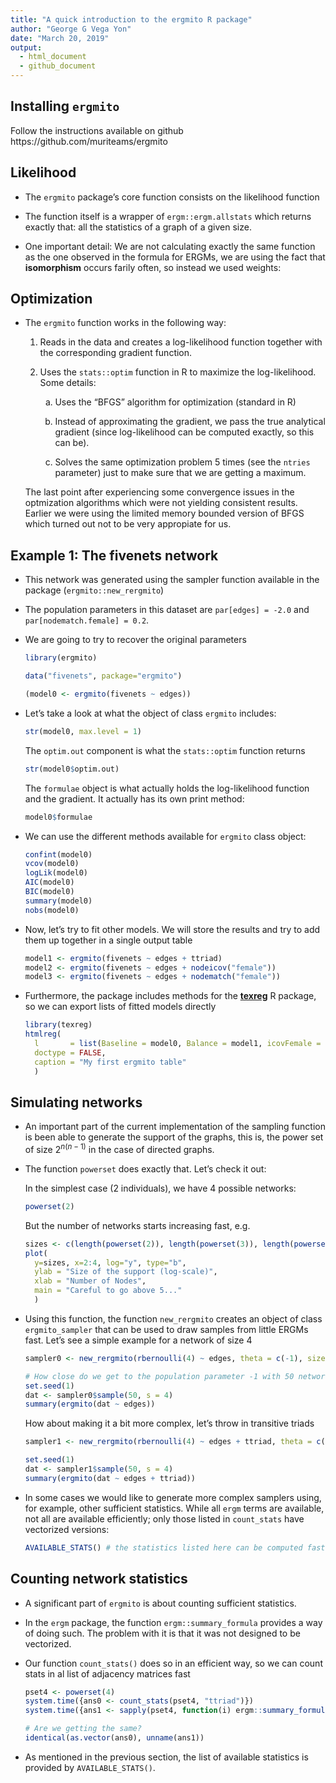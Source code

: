 ```yaml
---
title: "A quick introduction to the ergmito R package"
author: "George G Vega Yon"
date: "March 20, 2019"
output:
  - html_document
  - github_document
---
```


## Installing `ergmito`

Follow the instructions available on github https://github.com/muriteams/ergmito

## Likelihood

- The `ergmito` package's core function consists on the likelihood function

- The function itself is a wrapper of `ergm::ergm.allstats` which returns exactly that:
  all the statistics of a graph of a given size.
  
- One important detail: We are not calculating exactly the same function as the
  one observed in the formula for ERGMs, we are using the fact that **isomorphism** occurs farily often, so instead we used weights:

## Optimization

- The `ergmito` function works in the following way:
    
    1.  Reads in the data and creates a log-likelihood function together with the corresponding gradient function.
    
    2.  Uses the `stats::optim` function in R to maximize the log-likelihood. Some details:
        
        a.  Uses the "BFGS" algorithm for optimization (standard in R)
        
        b.  Instead of approximating the gradient, we pass the true analytical gradient (since log-likelihood can be computed exactly, so this can be).
        
        c.  Solves the same optimization problem 5 times (see the `ntries` parameter) just to make sure that we are getting a maximum.
        
    The last point after experiencing some convergence issues in the optmization algorithms which were not yielding consistent results. Earlier we were using the limited memory bounded version of BFGS which turned out not to be very appropiate for us.
    

## Example 1: The fivenets network

-   This network was generated using the sampler function available in the package (`ergmito::new_rergmito`)

-   The population parameters in this dataset are `par[edges] = -2.0` and `par[nodematch.female] = 0.2`.

-   We are going to try to recover the original parameters
    
    ```r
    library(ergmito)
    
    data("fivenets", package="ergmito")
    
    (model0 <- ergmito(fivenets ~ edges))
    ```

-   Let's take a look at what the object of class `ergmito` includes:

    ```r
    str(model0, max.level = 1)
    ```
    
    The `optim.out` component is what the `stats::optim` function returns
    
    ```r
    str(model0$optim.out)
    ```
    
    The `formulae` object is what actually holds the log-likelihood function and the gradient. It actually has its own print method:
    
    ```r
    model0$formulae
    ```
    
-   We can use the different methods available for `ergmito` class object:
    
    ```r
    confint(model0)
    vcov(model0)
    logLik(model0)
    AIC(model0)
    BIC(model0)
    summary(model0)
    nobs(model0)
    ```

-   Now, let's try to fit other models. We will store the results and try to add them up together in a single output table
    
    ```r
    model1 <- ergmito(fivenets ~ edges + ttriad)
    model2 <- ergmito(fivenets ~ edges + nodeicov("female"))
    model3 <- ergmito(fivenets ~ edges + nodematch("female"))
    ```

-   Furthermore, the package includes methods for the [**texreg**](http://github.com/leifeld/texreg/) R package, so we can export lists of fitted models directly
    
    ```r
    library(texreg)
    htmlreg(
      l       = list(Baseline = model0, Balance = model1, icovFemale = model2, Homophily = model3),
      doctype = FALSE,
      caption = "My first ergmito table"
      )
    ```
    
## Simulating networks

-   An important part of the current implementation of the sampling function is been able to generate the support of the graphs, this is, the power set of size $2^{n(n-1)}$ in the case of directed graphs.

-   The function `powerset` does exactly that. Let's check it out:
    
    In the simplest case (2 individuals), we have 4 possible networks:
    
    ```r
    powerset(2) 
    ```
    
    But the number of networks starts increasing fast, e.g.
        
    ```r
    sizes <- c(length(powerset(2)), length(powerset(3)), length(powerset(4)))
    plot(
      y=sizes, x=2:4, log="y", type="b",
      ylab = "Size of the support (log-scale)",
      xlab = "Number of Nodes",
      main = "Careful to go above 5..."
      )
    ```

-   Using this function, the function `new_rergmito` creates an object of class `ergmito_sampler` that can be used to draw samples from little ERGMs fast. Let's see a simple example for a network of size 4
    
    ```r
    sampler0 <- new_rergmito(rbernoulli(4) ~ edges, theta = c(-1), sizes = 4)
    
    # How close do we get to the population parameter -1 with 50 networks
    set.seed(1)
    dat <- sampler0$sample(50, s = 4)
    summary(ergmito(dat ~ edges))
    ```
    
    How about making it a bit more complex, let's throw in transitive triads
    
    ```r
    sampler1 <- new_rergmito(rbernoulli(4) ~ edges + ttriad, theta = c(-2, 1))
    
    set.seed(1)
    dat <- sampler1$sample(50, s = 4)
    summary(ergmito(dat ~ edges + ttriad))
    ```

-   In some cases we would like to generate more complex samplers using, for example, other sufficient statistics. While all `ergm` terms are available, not all are available efficiently; only those listed in `count_stats` have vectorized versions:
    
    ```r
    AVAILABLE_STATS() # the statistics listed here can be computed fast
    ```

## Counting network statistics

-   A significant part of `ergmito` is about counting sufficient statistics.

-   In the `ergm` package, the function `ergm::summary_formula` provides a way of doing such. The problem with it is that it was not designed to be vectorized.

-   Our function `count_stats()` does so in an efficient way, so we can count stats in al list of adjacency matrices fast
    
    ```r
    pset4 <- powerset(4)
    system.time({ans0 <- count_stats(pset4, "ttriad")})
    system.time({ans1 <- sapply(pset4, function(i) ergm::summary_formula(i ~ ttriad))})
    
    # Are we getting the same?
    identical(as.vector(ans0), unname(ans1))
    ```

-   As mentioned in the previous section, the list of available statistics is provided by `AVAILABLE_STATS()`.

    

